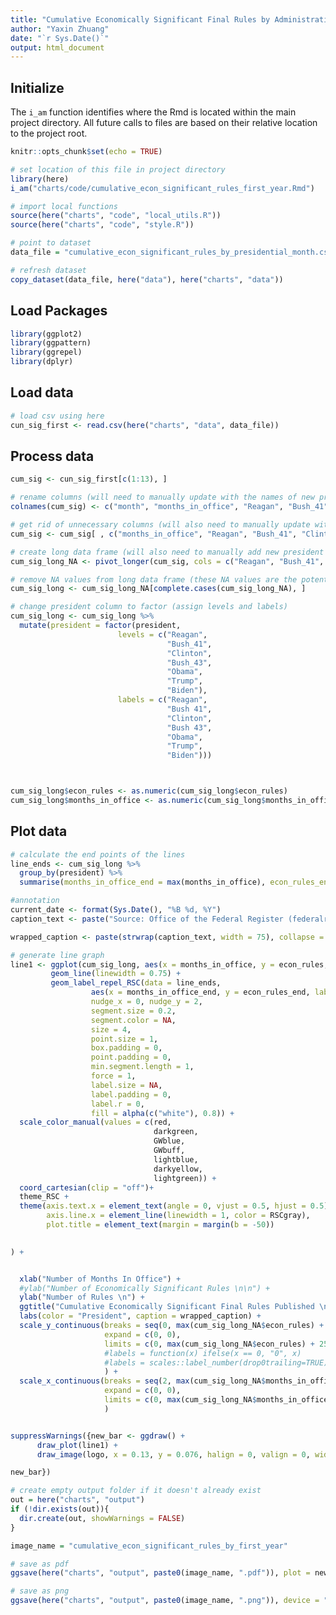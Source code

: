 ```yaml
---
title: "Cumulative Economically Significant Final Rules by Administration in first year"
author: "Yaxin Zhuang"
date: "`r Sys.Date()`"
output: html_document
---
```


## Initialize

The `i_am` function identifies where the Rmd is located within the main project directory. All future calls to files are based on their relative location to the project root.

```r
knitr::opts_chunk$set(echo = TRUE)

# set location of this file in project directory
library(here)
i_am("charts/code/cumulative_econ_significant_rules_first_year.Rmd")

# import local functions
source(here("charts", "code", "local_utils.R"))
source(here("charts", "code", "style.R"))

# point to dataset
data_file = "cumulative_econ_significant_rules_by_presidential_month.csv"

# refresh dataset
copy_dataset(data_file, here("data"), here("charts", "data"))

```

## Load Packages

```r

library(ggplot2)
library(ggpattern)
library(ggrepel)
library(dplyr)

```

## Load data

```r

# load csv using here
cun_sig_first <- read.csv(here("charts", "data", data_file))

```

## Process data

```r

cum_sig <- cun_sig_first[c(1:13), ]

# rename columns (will need to manually update with the names of new presidents)
colnames(cum_sig) <- c("month", "months_in_office", "Reagan", "Bush_41", "Clinton", "Bush_43", "Obama", "Trump", "Biden")

# get rid of unnecessary columns (will also need to manually update with new president names here)
cum_sig <- cum_sig[ , c("months_in_office", "Reagan", "Bush_41", "Clinton", "Bush_43", "Obama", "Trump", "Biden")]

# create long data frame (will also need to manually add new president's names here)
cum_sig_long_NA <- pivot_longer(cum_sig, cols = c("Reagan", "Bush_41", "Clinton", "Bush_43", "Obama", "Trump", "Biden"), names_to = "president", values_to = "econ_rules")

# remove NA values from long data frame (these NA values are the potential econ_rules values for presidents who didn't/haven't yet served the maximum number of months)
cum_sig_long <- cum_sig_long_NA[complete.cases(cum_sig_long_NA), ]

# change president column to factor (assign levels and labels)
cum_sig_long <- cum_sig_long %>% 
  mutate(president = factor(president,
                        levels = c("Reagan", 
                                   "Bush_41",
                                   "Clinton", 
                                   "Bush_43",
                                   "Obama", 
                                   "Trump",
                                   "Biden"),
                        labels = c("Reagan", 
                                   "Bush 41",
                                   "Clinton", 
                                   "Bush 43",
                                   "Obama", 
                                   "Trump",
                                   "Biden")))



cum_sig_long$econ_rules <- as.numeric(cum_sig_long$econ_rules)
cum_sig_long$months_in_office <- as.numeric(cum_sig_long$months_in_office)
```

## Plot data

```r

# calculate the end points of the lines
line_ends <- cum_sig_long %>%
  group_by(president) %>%
  summarise(months_in_office_end = max(months_in_office), econ_rules_end = max(econ_rules))

#annotation
current_date <- format(Sys.Date(), "%B %d, %Y")
caption_text <- paste("Source: Office of the Federal Register (federalregister.gov) for Biden administration and all subsequent administrations;\n       Office of Information and Regulatory Affairs (reginfo.gov) for all prior administrations.\n\nUpdated:", current_date)

wrapped_caption <- paste(strwrap(caption_text, width = 75), collapse = "\n")

# generate line graph
line1 <- ggplot(cum_sig_long, aes(x = months_in_office, y = econ_rules, color = president, group = president)) +
         geom_line(linewidth = 0.75) +
         geom_label_repel_RSC(data = line_ends,
                  aes(x = months_in_office_end, y = econ_rules_end, label = president),
                  nudge_x = 0, nudge_y = 2,
                  segment.size = 0.2,
                  segment.color = NA,
                  size = 4,
                  point.size = 1,
                  box.padding = 0,
                  point.padding = 0,
                  min.segment.length = 1,
                  force = 1,
                  label.size = NA,
                  label.padding = 0,
                  label.r = 0,
                  fill = alpha(c("white"), 0.8)) +
  scale_color_manual(values = c(red,
                                darkgreen,
                                GWblue,
                                GWbuff,
                                lightblue,
                                darkyellow,
                                lightgreen)) +
  coord_cartesian(clip = "off")+
  theme_RSC +
  theme(axis.text.x = element_text(angle = 0, vjust = 0.5, hjust = 0.5),
        axis.line.x = element_line(linewidth = 1, color = RSCgray),
        plot.title = element_text(margin = margin(b = -50))

       
) +


  xlab("Number of Months In Office") +
  #ylab("Number of Economically Significant Rules \n\n") +
  ylab("Number of Rules \n") +
  ggtitle("Cumulative Economically Significant Final Rules Published \nby Administration in First Year") +
  labs(color = "President", caption = wrapped_caption) +
  scale_y_continuous(breaks = seq(0, max(cum_sig_long_NA$econ_rules) + 25, by = 25),
                     expand = c(0, 0),
                     limits = c(0, max(cum_sig_long_NA$econ_rules) + 25)
                     #labels = function(x) ifelse(x == 0, "0", x)
                     #labels = scales::label_number(drop0trailing=TRUE)
                     ) +
  scale_x_continuous(breaks = seq(2, max(cum_sig_long_NA$months_in_office), by = 2),
                     expand = c(0, 0),
                     limits = c(0, max(cum_sig_long_NA$months_in_office))
                     )



```


```r
suppressWarnings({new_bar <- ggdraw() +
      draw_plot(line1) +
      draw_image(logo, x = 0.13, y = 0.076, halign = 0, valign = 0, width = 0.2)

new_bar})
```

```r
# create empty output folder if it doesn't already exist
out = here("charts", "output")
if (!dir.exists(out)){
  dir.create(out, showWarnings = FALSE)
}

image_name = "cumulative_econ_significant_rules_by_first_year"

# save as pdf
ggsave(here("charts", "output", paste0(image_name, ".pdf")), plot = new_bar, width = 12, height = 9, dpi = 300)

# save as png
ggsave(here("charts", "output", paste0(image_name, ".png")), device = "png", plot = new_bar, width = 1200, height = 900, units = "px", dpi = 96, bg = "white")

```
